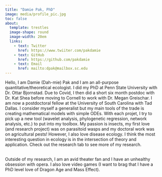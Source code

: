 ```yaml
---
title: "Damie Pak, PhD"
image: media/profile_pic.jpg
toc: false
about: 
  template: trestles
  image-shape: round
  image-width: 20em
  links:
    - text: Twitter
      href: https://www.twiiter.com/pakdamie
    - text: GitHub
      href: https://github.com/pakdamie
    - text: Email
      href: mailto:dpak@mailbox.sc.edu
---
```


Hello, I am Damie (Dah-mie) Pak and I am an all-purpose quantitative/theoretical ecologist. I did my PhD at Penn State University with Dr. Ottar Bjornstad. Due to Covid, I then did a short six month postdoc with Dr. Kat Shea before moving to Cornell to work with Dr. Megan Greischar. I am now a postdoctoral fellow at the University of South Carolina with Tad Dallas. I consider myself a generalist but my main tools of the trade is creating mathematical models with simple ODEs. With each projet, I try to pick up a new tool (wavelet analysis, phylogenetic regression, network analysis, etc.) to put into my toolbox. My passion is insects, my first love (and research project) was on parasitoid wasps and my doctoral work was on agricultural pests! However, I also love disease ecology. I think the most interesting question in ecology is in the intersection of theory and application. Check out the research tab to see more of my research.

\
Outside of my research, I am an avid theater fan and I have an unhealthy obsession with opera. I also love video games (I want to brag that I have a PhD level love of Dragon Age and Mass Effect).
